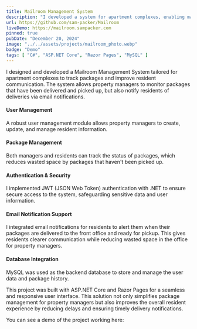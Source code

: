 ```yaml
---
title: Mailroom Management System
description: "I developed a system for apartment complexes, enabling managers to track and notify residents of package deliveries with authentication, email notification support."
url: https://github.com/sam-packer/Mailroom
liveDemo: https://mailroom.sampacker.com
pinned: true
pubDate: "December 20, 2024"
image: "../../assets/projects/mailroom_photo.webp"
badge: "Demo"
tags: [ "C#", "ASP.NET Core", "Razor Pages", "MySQL" ]
---
```


<LoginDemoBox username="admin@mailroom.com" password="admindemo" />

I designed and developed a Mailroom Management System tailored for apartment complexes to track packages and improve resident communication. The system allows property managers to monitor packages that have been delivered and picked up, but also notify residents of deliveries via email notifications.

#### User Management
A robust user management module allows property managers to create, update, and manage resident information.

#### Package Management
Both managers and residents can track the status of packages, which reduces wasted space by packages that haven't been picked up.

#### Authentication & Security
I implemented JWT (JSON Web Token) authentication with .NET to ensure secure access to the system, safeguarding sensitive data and user information.

#### Email Notification Support
I integrated email notifications for residents to alert them when their packages are delivered to the front office and ready for pickup. This gives residents clearer communication while reducing wasted space in the office for property managers.

#### Database Integration
MySQL was used as the backend database to store and manage the user data and package history.

This project was built with ASP.NET Core and Razor Pages for a seamless and responsive user interface. This solution not only simplifies package management for property managers but also improves the overall resident experience by reducing delays and ensuring timely delivery notifications.

You can see a demo of the project working here:
<YouTube id="mUyN18w5LzM"/>